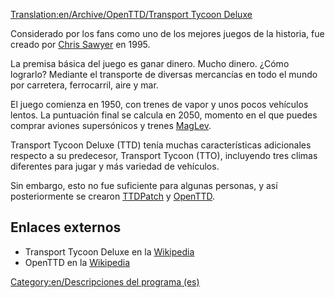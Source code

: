 [[Translation:en/Archive/OpenTTD/Transport Tycoon Deluxe]]
{{en/Translated (es)|origen=Transport_Tycoon_Deluxe}}
[[Category:en/Descripciones del programa (es)]]

Considerado por los fans como uno de los mejores juegos de la historia, fue creado por [http://www.chrissawyer.com Chris Sawyer] en 1995.

La premisa básica del juego es ganar dinero. Mucho dinero. ¿Cómo lograrlo? Mediante el transporte de diversas mercancías en todo el mundo por carretera, ferrocarril, aire y mar.

El juego comienza en 1950, con trenes de vapor y unos pocos vehículos lentos. La puntuación final se calcula en 2050, momento en el que puedes comprar aviones supersónicos y trenes [[en/Es/MagLev|MagLev]].

Transport Tycoon Deluxe (TTD) tenía muchas características adicionales respecto a su predecesor, Transport Tycoon (TTO), incluyendo tres climas diferentes para jugar y más variedad de vehículos.

Sin embargo, esto no fue suficiente para algunas personas, y así posteriormente se crearon [[en/Es/TTDPatch|TTDPatch]] y [[es/Manual/Main Page|OpenTTD]].

==Enlaces externos==
* Transport Tycoon Deluxe en la [http://es.wikipedia.org/wiki/Transport_Tycoon Wikipedia]
* OpenTTD en la [http://es.wikipedia.org/wiki/OpenTTD Wikipedia]